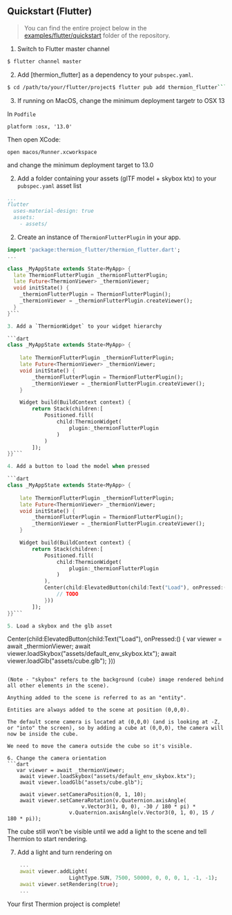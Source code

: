 ## Quickstart (Flutter)

> You can find the entire project below in the [examples/flutter/quickstart](examples/flutter/quickstart) folder of the repository.

1. Switch to Flutter master channel

```bash
$ flutter channel master
```

2. Add [thermion_flutter] as a dependency to your `pubspec.yaml`.

```bash
$ cd /path/to/your/flutter/project$ flutter pub add thermion_flutter```
```

3. If running on MacOS, change the minimum deployment targetr to OSX 13

In `Podfile`
```
platform :osx, '13.0'
```

Then open XCode:
```
open macos/Runner.xcworkspace
```

and change the minimum deployment target to 13.0

2. Add a folder containing your assets (glTF model + skybox ktx) to your `pubspec.yaml` asset list

```yaml
...
flutter
  uses-material-design: true
  assets:
    - assets/
```

2. Create an instance of `ThermionFlutterPlugin` in your app.

```dart
import 'package:thermion_flutter/thermion_flutter.dart';
...

class _MyAppState extends State<MyApp> {
  late ThermionFlutterPlugin _thermionFlutterPlugin;  
  late Future<ThermionViewer> _thermionViewer;
  void initState() {    
    _thermionFlutterPlugin = ThermionFlutterPlugin();    
    _thermionViewer = _thermionFlutterPlugin.createViewer();  
  }
}```

3. Add a `ThermionWidget` to your widget hierarchy 

```dart
class _MyAppState extends State<MyApp> {
    
    late ThermionFlutterPlugin _thermionFlutterPlugin;  
    late Future<ThermionViewer> _thermionViewer;
    void initState() {    
        _thermionFlutterPlugin = ThermionFlutterPlugin();
        _thermionViewer = _thermionFlutterPlugin.createViewer();
    }    

    Widget build(BuildContext context) {
        return Stack(children:[
            Positioned.fill(
                child:ThermionWidget(
                    plugin:_thermionFlutterPlugin
                ) 
            )
        ]);  
}}```

4. Add a button to load the model when pressed

```dart
class _MyAppState extends State<MyApp> {
    
    late ThermionFlutterPlugin _thermionFlutterPlugin;  
    late Future<ThermionViewer> _thermionViewer;
    void initState() {    
        _thermionFlutterPlugin = ThermionFlutterPlugin();
        _thermionViewer = _thermionFlutterPlugin.createViewer();
    }    

    Widget build(BuildContext context) {
        return Stack(children:[
            Positioned.fill(
                child:ThermionWidget(
                    plugin:_thermionFlutterPlugin
                ) 
            ), 
            Center(child:ElevatedButton(child:Text("Load"), onPressed:() { 
                // TODO
            }))
        ]);  
}}```

5. Load a skybox and the glb asset
```
  Center(child:ElevatedButton(child:Text("Load"), onPressed:() { 
               var viewer = await _thermionViewer;
               await viewer.loadSkybox("assets/default_env_skybox.ktx");
               await viewer.loadGlb("assets/cube.glb");
    }))
```            

(Note - "skybox" refers to the background (cube) image rendered behind all other elements in the scene).

Anything added to the scene is referred to as an "entity". 

Entities are always added to the scene at position (0,0,0).

The default scene camera is located at (0,0,0) (and is looking at -Z, or "into" the screen), so by adding a cube at (0,0,0), the camera will now be inside the cube. 

We need to move the camera outside the cube so it's visible. 

6. Change the camera orientation
```dart
   var viewer = await _thermionViewer;
    await viewer.loadSkybox("assets/default_env_skybox.ktx");
    await viewer.loadGlb("assets/cube.glb");

    await viewer.setCameraPosition(0, 1, 10);
    await viewer.setCameraRotation(v.Quaternion.axisAngle(
                        v.Vector3(1, 0, 0), -30 / 180 * pi) *
                    v.Quaternion.axisAngle(v.Vector3(0, 1, 0), 15 / 180 * pi));
```

The cube still won't be visible until we add a light to the scene and tell Thermion to start rendering.

7. Add a light and turn rendering on
```dart 
    ...
    await viewer.addLight(
                    LightType.SUN, 7500, 50000, 0, 0, 0, 1, -1, -1);
    await viewer.setRendering(true);
    ...
````

Your first Thermion project is complete!